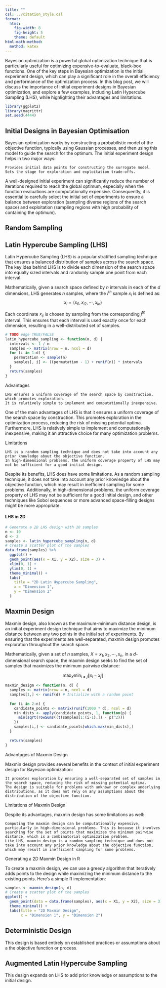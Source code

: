 ```yaml
---
title: ""
csl: ../citation_style.csl
format:
  html:
    fig-width: 8
    fig-height: 5
    theme: default
html-math-method:
  method: katex
---
```


Bayesian optimization is a powerful global optimization technique that is particularly useful for optimizing expensive-to-evaluate, black-box functions. One of the key steps in Bayesian optimization is the initial experiment design, which can play a significant role in the overall efficiency and performance of the optimization process. In this blog post, we will discuss the importance of initial experiment designs in Bayesian optimization, and explore a few examples, including Latin Hypercube Sampling (LHS), while highlighting their advantages and limitations.

```r
library(ggplot2)
library(magrittr)
set.seed(4444)
```

## Initial Designs in Bayesian Optimisation

Bayesian optimization works by constructing a probabilistic model of the objective function, typically using Gaussian processes, and then using this model to guide the search for the optimum. The initial experiment design helps in two major ways:

    Provides initial data points for constructing the surrogate model.
    Sets the stage for exploration and exploitation trade-offs.

A well-designed initial experiment can significantly reduce the number of iterations required to reach the global optimum, especially when the function evaluations are computationally expensive. Consequently, it is essential to carefully select the initial set of experiments to ensure a balance between exploration (sampling diverse regions of the search space) and exploitation (sampling regions with high probability of containing the optimum).

## Random Sampling

## Latin Hypercube Sampling (LHS)

Latin Hypercube Sampling (LHS) is a popular stratified sampling technique that ensures a balanced distribution of samples across the search space. The key idea behind LHS is to divide each dimension of the search space into equally sized intervals and randomly sample one point from each interval.

Mathematically, given a search space defined by $n$ intervals in each of the $d$ dimensions, LHS generates $n$ samples, where the $i^{th}$ sample $x_i$ is defined as:
$$x_i = (x_{i1}, x_{i2}, \cdots, x_{id})$$

Each coordinate $x_{ij}$ is chosen by sampling from the corresponding $j^{th}$ interval. This ensures that each interval is used exactly once for each dimension, resulting in a well-distributed set of samples.

```r
# TODO edge TRUE/FALSE
latin_hypercube_sampling <- function(n, d) {
  intervals <- 1 / n
  samples <- matrix(nrow = n, ncol = d)
  for (i in 1:d) {
    permutation <- sample(n)
    samples[, i] <- ((permutation - 1) + runif(n)) * intervals
  }
  return(samples)
}
```

Advantages

    LHS ensures a uniform coverage of the search space by construction, which promotes exploration.
    It is relatively simple to implement and computationally inexpensive.

One of the main advantages of LHS is that it ensures a uniform coverage of the search space by construction. This promotes exploration in the optimization process, reducing the risk of missing potential optima. Furthermore, LHS is relatively simple to implement and computationally inexpensive, making it an attractive choice for many optimization problems.

Limitations

    LHS is a random sampling technique and does not take into account any prior knowledge about the objective function.
    In high-dimensional problems, the uniform coverage property of LHS may not be sufficient for a good initial design.

Despite its benefits, LHS does have some limitations. As a random sampling technique, it does not take into account any prior knowledge about the objective function, which may result in inefficient sampling for some problems. Additionally, in high-dimensional problems, the uniform coverage property of LHS may not be sufficient for a good initial design, and other techniques like Sobol sequences or more advanced space-filling designs might be more appropriate.

#### LHS in 2D

```r
# Generate a 2D LHS design with 10 samples
n <- 10
d <- 2
samples <- latin_hypercube_sampling(n, d)
# Create a scatter plot of the samples
data.frame(samples) %>%
  ggplot() +
  geom_point(aes(x = X1, y = X2), size = 3) +
  xlim(0, 1) +
  ylim(0, 1) +
  theme_minimal() +
  labs(
    title = "2D Latin Hypercube Sampling",
    x = "Dimension 1",
    y = "Dimension 2"
  )
```

## Maxmin Design

Maxmin design, also known as the maximum-minimum distance design, is an initial experiment design technique that aims to maximize the minimum distance between any two points in the initial set of experiments. By ensuring that the experiments are well-separated, maxmin design promotes exploration throughout the search space.

Mathematically, given a set of $n$ samples, $X = {x_1, x_2, \cdots, x_n}$, in a $d$-dimensional search space, the maxmin design seeks to find the set of samples that maximizes the minimum pairwise distance:

$$\max_X \min_{i \neq j} \|x_i - x_j\|$$

```r
maxmin_design <- function(n, d) {
  samples <- matrix(nrow = n, ncol = d)
  samples[1,] <- runif(d) # Initialize with a random point
  
  for (i in 2:n) {
    candidate_points <- matrix(runif(1000 * d), ncol = d)
    min_dists <- apply(candidate_points, 1, function(p) {
      min(sqrt(rowSums((t(samples[1:(i-1),]) - p)^2)))
    })
    samples[i,] <- candidate_points[which.max(min_dists),]
  }
  
  return(samples)
}
```


Advantages of Maxmin Design

Maxmin design provides several benefits in the context of initial experiment design for Bayesian optimization:

    It promotes exploration by ensuring a well-separated set of samples in the search space, reducing the risk of missing potential optima.
    The design is suitable for problems with unknown or complex underlying distributions, as it does not rely on any assumptions about the distribution of the objective function.

Limitations of Maxmin Design

Despite its advantages, maxmin design has some limitations as well:

    Computing the maxmin design can be computationally expensive, particularly in high-dimensional problems. This is because it involves searching for the set of points that maximizes the minimum pairwise distance, which is a combinatorial optimization problem.
    Like LHS, maxmin design is a random sampling technique and does not take into account any prior knowledge about the objective function, which may result in inefficient sampling for some problems.

Generating a 2D Maxmin Design in R

To create a maxmin design, we can use a greedy algorithm that iteratively adds points to the design while maximizing the minimum distance to the existing points. Here's a simple R implementation:

```r
samples <- maxmin_design(n, d)
# Create a scatter plot of the samples
ggplot() +
  geom_point(data = data.frame(samples), aes(x = X1, y = X2), size = 3) +
  theme_minimal() +
  labs(title = "2D Maxmin Design",
       x = "Dimension 1", y = "Dimension 2")
```

## Deterministic Design

This design is based entirely on established practices or assumptions about a the objective function or process.

## Augmented Latin Hypercube Sampling

This design expands on LHS to add prior knowledge or assumptions to the initial design.
